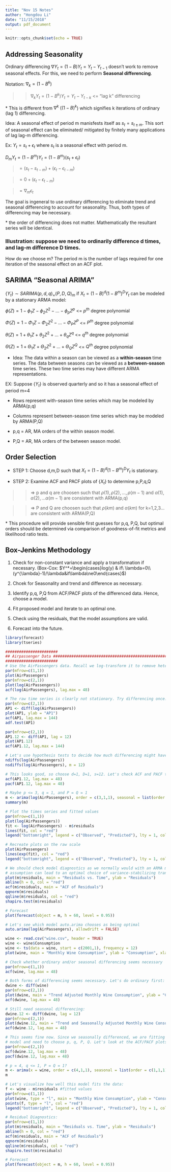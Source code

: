 ```yaml
---
title: "Nov 15 Notes"
author: "Hongdou Li"
date: "11/15/2018"
output: pdf_document
---
```


```r
knitr::opts_chunk$set(echo = TRUE)
```

## Addressing Seasonality

Ordinary differencing $\nabla Y_t=(1-B)Y_t=Y_t-Y_{t-1}$ doesn't work to remove seasonal effects. For this, we need to perform **Seasonal differencing**.

Notation: $\nabla _k =(1-B^k)$

>> $\nabla_k Y_t=(1-B^k)Y_t = Y_t-Y_{t-k}$ <= "lag k" differencing

\* This is different from $\nabla^k$ ($(1-B)^k$) which signifies k iterations of ordinary (lag 1) differencing.

Idea: A seasonal effect of period m manisfests itself as $s_t=s_{t\pm m}$. This sort of seasonal effect can be eliminated/ mitigated by finitely many applications of lag lag-m differencing.

Ex: $Y_t=s_t+\epsilon_t$ where $s_t$ is a seasonal effect with period m.

$D_mY_t = (1-B^m)Y_t=(1-B^m)(s_t+\epsilon_t)$

>$=(s_t-s_{t-m})+(\epsilon_t-\epsilon_{t-m})$

>$= 0 + (\epsilon_t-\epsilon_{t-m})$

>$= \nabla_m\epsilon_t$

The goal is ingeneral to use ordinary differencing to eliminate trend and seasonal differencing to account for seasonality. Thus, both types of differencing may be necessary.

\* the order of differencing does not matter. Mathematically the resultant series will be identical.

### Illustration: suppose we need to ordinarily difference d times, and lag-m difference D times.
\begin{center}
$\nabla^d\nabla_m^DY_t=(1-B)^d(1-B^m)^DY_t$

$\nabla_m^D\nabla^dY_t=(1-B^m)^D(1-B)^dY_t$
\end{center}

How do we choose m? The period m is the number of lags required for one iteration of the seasonal effect on an ACF plot.

## SARIMA "Seasonal ARIMA"

$\{Y_t\}\sim SARIMA(p,d,q)_{\times}(P,D,Q)_m$ if $X_t=(1-B)^d(1-B^m)^DY_t$ can be modeled by a stationary ARMA model:
\begin{center}
$\phi^*(B)X_t=\theta^*(B)\epsilon_t$

$\phi^*(B)=\phi(B)\Phi(B^n)$

$\theta^*(B)=\theta(B)\Theta(B^m)$
\end{center}

$\phi(Z)=1-\phi_1Z-\phi_2Z^2-...-\phi_pZ^p$  <= $p^{th}$ degree polynomial

$\Phi(Z)=1-\Phi_1Z-\Phi_2Z^2-...-\Phi_PZ^P$  <= $P^{th}$ degree polynomial

$\theta(Z) = 1+\theta_1Z+\theta_2Z^2+...+\theta_qZ^q$ <= $q^{th}$ degree polynomial

$\Theta(Z) = 1+\Theta_1Z+\Theta_2Z^2+...+\Theta_QZ^Q$ <= $Q^{th}$ degree polynomial

\begin{center}
$\phi(B)\Phi(B^m)(1-B)^d(1-B^m)^DY_t=\theta(B)\Theta(B^m)\epsilon_t$
\end{center}

+ Idea: The data within a season can be viewed as a **within-season** time series. The data between seasons can be viewed as a **between-season** time series. These two time series may have different ARMA representations.

EX: Suppose $\{Y_t\}$ is observed quarterly and so it has a seasonal effect of period m=4

\begin{center}
$\begin{matrix}y_1&y_2&y_3&y_4\\y_5&y_6&y_7&y_8\\y_9&y_{10}&y_{11}&y_{12}\\y_{13}&y_{14}&y_{15}&y_{16}\\&...&...\end{matrix}$
\end{center}
+ Rows represent with-season time series which may be modeled by ARMA(p,q)

+ Columns represent between-season time series which may be modeled by ARMA(P,Q)

+ p,q = AR, MA orders of the within season model.

+ P,Q = AR, MA orders of the between season model.

## Order Selection

+ STEP 1: Choose d,m,D such that $X_t=(1-B)^d(1-B^m)^DY_t$ is stationary.

+ STEP 2: Examine ACF and PACF plots of $\{X_t\}$ to determine p,P,q,Q

>> => p and q are choosen such that $\rho(1),\rho(2),...,\rho(m-1)$ and $\alpha(1),\alpha(2),...\alpha(m-1)$ are consistent with ARMA(p,q)

>> => P and Q are choosen such that $\rho(km)$ and $\alpha(km)$ for k=1,2,3... are consistent with ARMA(P,Q)

\* This procedure will provide sensible first guesses for p,q, P,Q, but optimal orders should be determined via comparison of goodness-of-fit metrics and likelihood ratio tests.

## Box-Jenkins Methodology

1. Check for non-constant variance and apply a transformation if necessary. (Box-Cox: $Y^*=\begin{cases}log(y) & if\ \lambda=0\\(y^{\lambda}-1)/\lambda&if\lambda\ne0\end{cases}$)

2. Chcek for Seasonality and trend and difference as necessary.

3. Identify p,q, P,Q from ACF/PACF plots of the differenced data. Hence, choose a model.

4. Fit proposed model and iterate to an optimal one.

5. Check using the residuals, that the model assumptions are valid.

6. Forecast into the future.

```r
library(forecast)
library(tseries)

#######################
## Airpassenger Data ########################################################################
#######################
# Use the AirPassengers data. Recall we log-transform it to remove heteroscedasticity.
par(mfrow=c(1,1))
plot(AirPassengers)
par(mfrow=c(2,1))
plot(log(AirPassengers))
acf(log(AirPassengers), lag.max = 48)
```

```r
# The raw time series is clearly not stationary. Try differencing once:
par(mfrow=c(2,1))
AP1 <- diff(log(AirPassengers))
plot(AP1, ylab = "AP1")
acf(AP1, lag.max = 144)
adf.test(AP1)
```
```r
par(mfrow=c(2,1))
AP1.12 <- diff(AP1, lag = 12)
plot(AP1.12)
acf(AP1.12, lag.max = 144)
```

```r
# Let's use hypothesis tests to decide how much differencing might have been necessary
ndiffs(log(AirPassengers))
nsdiffs(log(AirPassengers), m = 12)
```

```r
# This looks good, so choose d=1, D=1, s=12. Let's check ACF and PACF to choose p, q, P, Q.
acf(AP1.12, lag.max = 48)
pacf(AP1.12, lag.max = 48)
```

```r
# Maybe p <= 3, q = 1, and P = Q = 1
m <- arima(log(AirPassengers), order = c(3,1,1), seasonal = list(order = c(1,1,1), period = 12), method = "CSS-ML")
summary(m)
```

```r
# Plot the times series and fitted values
par(mfrow=c(1,1))
plot(log(AirPassengers))
fit <- log(AirPassengers) - m$residuals
lines(fit, col = "red")
legend("bottomright", legend = c("Observed", "Predicted"), lty = 1, col = c("black", "red"), cex = 0.5)
```
```r
# Recreate plots on the raw scale
plot(AirPassengers)
lines(exp(fit), col = "red")
legend("bottomright", legend = c("Observed", "Predicted"), lty = 1, col = c("black", "red"), cex = 0.5)
```
```r
# We should check model diagnostics as we normally would with an ARMA model. Specifically, checking the heteroscedasticity 
# assumption can lead to an optimal choice of variance-stabilizing transformation
plot(m$residuals, main = "Residuals vs. Time", ylab = "Residuals")
abline(h = 0, col = "red")
acf(m$residuals, main = "ACF of Residuals")
qqnorm(m$residuals)
qqline(m$residuals, col = "red")
shapiro.test(m$residuals)
```
```r
# Forecast
plot(forecast(object = m, h = 60, level = 0.95))
```
```r
# Let's see which model auto.arima chooses as being optimal
auto.arima(log(AirPassengers), allowdrift = FALSE)
```

```r
wine <- read.csv("wine.csv", header = TRUE)
wine <- wine$Consumption
wine <- ts(data = wine, start = c(2001,1), frequency = 12)
plot(wine, main = "Monthly Wine Consumption", ylab = "Consumption", xlab = "Month")
```

```r
# Check whether ordinary and/or seasonal differencing seems necessary
par(mfrow=c(1,1))
acf(wine, lag.max = 48)
```

```r
# Both forms of differencing seems necessary. Let's do ordinary first:
dwine <- diff(wine)
par(mfrow=c(2,1))
plot(dwine, main = "Trend Adjusted Monthly Wine Consumption", ylab = "Consumption", xlab = "Month")
acf(dwine, lag.max = 48)
```

```r
# Still need seasonal differencing:
dwine.12 <- diff(dwine, lag = 12)
par(mfrow=c(2,1))
plot(dwine.12, main = "Trend and Seasonally Adjusted Monthly Wine Consumption", ylab = "Consumption", xlab = "Month")
acf(dwine.12, lag.max = 48)
```

```r
# This seems fine now. Since we seasonally differenced, we are fitting a SARIMA 
# model and need to choose p, q, P, Q. Let's look at the ACF/PACF plots for this
par(mfrow=c(2,1))
acf(dwine.12, lag.max = 48)
pacf(dwine.12, lag.max = 48)
```

```r
# p = 4, q <= 1, P = Q = 1?
m <- arima(x = wine, order = c(4,1,1), seasonal = list(order = c(1,1,1), period = 12))
m
```

```r
# Let's visualize how well this model fits the data:
f <- wine - m$residuals #fitted values
par(mfrow=c(1,1))
plot(wine, type = "l", main = "Monthly Wine Consumption", ylab = "Consumption", xlab = "Month")
points(f, type = "l", col = "red")
legend("bottomright", legend = c("Observed", "Predicted"), lty = 1, col = c("black", "red"), cex = 0.5)
```

```r
# Residual Diagnostics:
par(mfrow=c(1,1))
plot(m$residuals, main = "Residuals vs. Time", ylab = "Residuals")
abline(h = 0, col = "red")
acf(m$residuals, main = "ACF of Residuals")
qqnorm(m$residuals)
qqline(m$residuals, col = "red")
shapiro.test(m$residuals)

```

```r
# Forecast
plot(forecast(object = m, h = 60, level = 0.95))

```


